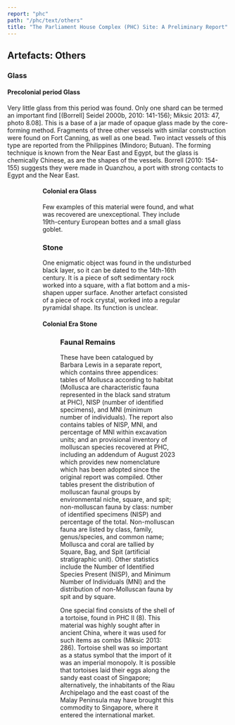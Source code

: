 ```yaml
---
report: "phc"
path: "/phc/text/others"
title: "The Parliament House Complex (PHC) Site: A Preliminary Report"
---
```


## Artefacts: Others
### Glass
#### Precolonial period Glass
Very little glass from this period was found. Only one shard can be termed an important find \[(Borrell\] Seidel 2000b, 2010: 141-156); Miksic 2013: 47, photo 8.08\]. This is a base of a jar made of opaque glass made by the core-forming method. Fragments of three other vessels with similar construction were found on Fort Canning, as well as one bead. Two intact vessels of this type are reported from the Philippines (Mindoro; Butuan). The forming technique is known from the Near East and Egypt, but the glass is chemically Chinese, as are the shapes of the vessels. Borrell (2010: 154-155) suggests they were made in Quanzhou, a port with strong contacts to Egypt and the Near East.

<Figure
img="Figure-100-DSC04462.jpg"
caption="Figures 100 and 101 Examples of glass artefacts from 14-16th century Singapore."
/>


<Figure
img="Figure-101-Glass-with-inlaid-glass.jpg"
caption="Figures 100 and 101 Examples of glass artefacts from 14-16th century Singapore."
/>
 


#### Colonial era Glass
Few examples of this material were found, and what was recovered are unexceptional. They include 19th\-century European bottes and a small glass goblet.

### Stone
One enigmatic object was found in the undisturbed black layer, so it can be dated to the 14th\-16th century. It is a piece of soft sedimentary rock worked into a square, with a flat bottom and a mis-shapen upper surface. 
Another artefact consisted of a piece of rock crystal, worked into a regular pyramidal shape. Its function is unclear. 

#### Colonial Era Stone

<Figure
img="Figure-102-DSC05266-guli.jpg"
caption="Figure 102 Examples of stone marbles (*guli*) used in games."
/> 


### Faunal Remains 
These have been catalogued by Barbara Lewis in a separate report, which contains three appendices: tables of Mollusca according to habitat (Mollusca are characteristic fauna represented in the black sand stratum at PHC), NISP (number of identified specimens), and MNI (minimum number of individuals). The report also contains tables of NISP, MNI, and percentage of MNI within excavation units; and an provisional inventory of molluscan species recovered at PHC, including an addendum of August 2023 which provides new nomenclature which has been adopted since the original report was compiled. Other tables present the distribution of molluscan faunal groups by environmental niche, square, and spit; non-molluscan fauna by class: number of identified specimens (NISP) and percentage of the total. Non-molluscan fauna are listed by class, family, genus/species, and common name; Mollusca and coral are tallied by Square, Bag, and Spit (artificial stratigraphic unit). Other statistics include the Number of Identified Species Present (NISP), and Minimum Number of Individuals (MNI) and the distribution of non-Molluscan fauna by spit and by square. 

One special find consists of the shell of a tortoise, found in PHC II (8).  This material was highly sought after in ancient China, where it was used for such items as combs (Miksic 2013: 286). Tortoise shell was so important as a status symbol that the import of it was an imperial monopoly. It is possible that tortoises laid their eggs along the sandy east coast of Singapore; alternatively, the inhabitants of the Riau Archipelago and the east coast of the Malay Peninsula may have brought this commodity to Singapore, where it entered the international market. 
